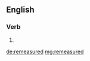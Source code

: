 ==English==

===Verb===
{{head|en}}

# {{en-past of|remeasure}}

[[de:remeasured]]
[[mg:remeasured]]